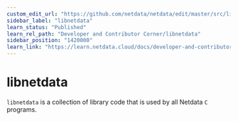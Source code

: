 ```yaml
---
custom_edit_url: "https://github.com/netdata/netdata/edit/master/src/libnetdata/README.md"
sidebar_label: "libnetdata"
learn_status: "Published"
learn_rel_path: "Developer and Contributor Corner/libnetdata"
sidebar_position: "1420000"
learn_link: "https://learn.netdata.cloud/docs/developer-and-contributor-corner/libnetdata/libnetdata"
---
```



# libnetdata

`libnetdata` is a collection of library code that is used by all Netdata `C` programs.


